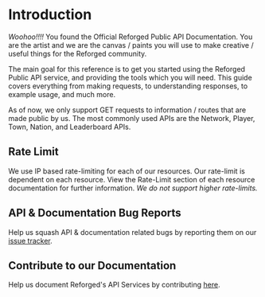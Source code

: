 # Introduction

_Woohoo!!!!_ You found the Official Reforged Public API Documentation. You are the artist and we are the canvas / paints you will use to make creative / useful things for the Reforged community.

The main goal for this reference is to get you started using the Reforged Public API service, and providing the tools which you will need. This guide covers everything from making requests, to understanding responses, to example usage, and much more.

As of now, we only support GET requests to information / routes that are made public by us. The most commonly used APIs are the Network, Player, Town, Nation, and Leaderboard APIs.

## Rate Limit

We use IP based rate-limiting for each of our resources. Our rate-limit is dependent on each resource. View the Rate-Limit section of each resource documentation for further information. _We do not support higher rate-limits._

## API & Documentation Bug Reports

Help us squash API & documentation related bugs by reporting them on our [issue tracker](https://github.com/iamlexivale/reforged-api/issues).

## Contribute to our Documentation

Help us document Reforged's API Services by contributing [here](https://github.com/iamlexivale/reforged-docs).
